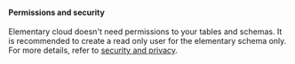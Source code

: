 #### Permissions and security

Elementary cloud doesn't need permissions to your tables and schemas.
It is recommended to create a read only user for the elementary schema only.
For more details, refer to [security and privacy](/cloud/security-and-privacy).